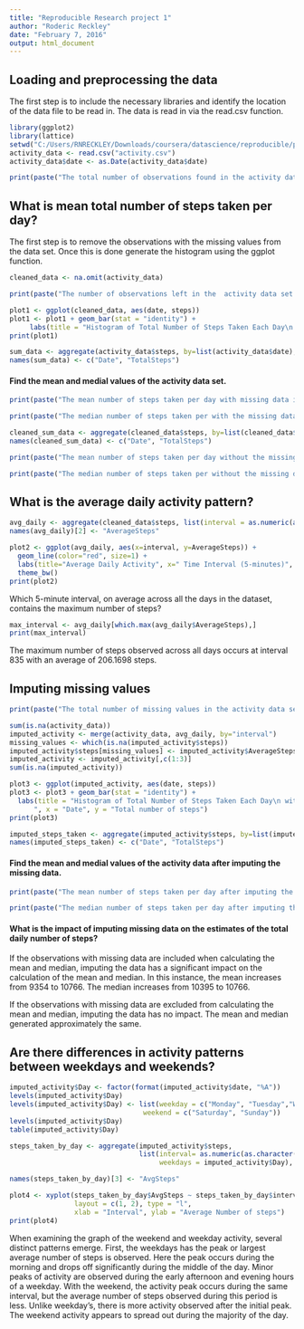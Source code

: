 ```yaml
---
title: "Reproducible Research project 1"
author: "Roderic Reckley"
date: "February 7, 2016"
output: html_document
---
```



## Loading and preprocessing the data
The first step is to include the necessary libraries and identify the location of the data file to be read in.
The data is read in via the read.csv function.
```r
library(ggplot2)
library(lattice)
setwd("C:/Users/RNRECKLEY/Downloads/coursera/datascience/reproducible/project1")
activity_data <- read.csv("activity.csv")
activity_data$date <- as.Date(activity_data$date)
```


```r
print(paste("The total number of observations found in the activity data set is : ", nrow(activity_data)))
```



## What is mean total number of steps taken per day?
The first step is to remove the observations with the missing values from the data set.
Once this is done generate the histogram using the ggplot function.

```r
cleaned_data <- na.omit(activity_data)
```

```r
print(paste("The number of observations left in the  activity data set after removing those with missing values is : ", nrow(cleaned_data)))
```



```r
plot1 <- ggplot(cleaned_data, aes(date, steps)) 
plot1 <- plot1 + geom_bar(stat = "identity") +
     labs(title = "Histogram of Total Number of Steps Taken Each Day\n with missing values removed", x = "Date", y = "Total number of steps")
print(plot1)
```

```r
sum_data <- aggregate(activity_data$steps, by=list(activity_data$date), FUN=sum, na.rm=TRUE)
names(sum_data) <- c("Date", "TotalSteps")
```


#### Find the mean and medial values of the activity data set.
```r
print(paste("The mean number of steps taken per day with missing data is ", round(mean(sum_data$TotalSteps))))

print(paste("The median number of steps taken per with the missing data is ", round(median(sum_data$TotalSteps))))
```


```r
cleaned_sum_data <- aggregate(cleaned_data$steps, by=list(cleaned_data$date), FUN=sum, na.rm=TRUE)
names(cleaned_sum_data) <- c("Date", "TotalSteps")
```

```r
print(paste("The mean number of steps taken per day without the missing data is ", round(mean(cleaned_sum_data$TotalSteps))))

print(paste("The median number of steps taken per without the missing data is ", round(median(cleaned_sum_data$TotalSteps))))
```




## What is the average daily activity pattern?
```r
avg_daily <- aggregate(cleaned_data$steps, list(interval = as.numeric(as.character(cleaned_data$interval))), FUN = "mean")
names(avg_daily)[2] <- "AverageSteps"

```


```r
plot2 <- ggplot(avg_daily, aes(x=interval, y=AverageSteps)) +   
  geom_line(color="red", size=1) +  
  labs(title="Average Daily Activity", x=" Time Interval (5-minutes)", y="Number of steps") +  
  theme_bw()
print(plot2)

```

Which 5-minute interval, on average across all the days in the dataset, contains the maximum number of steps?

```r
max_interval <- avg_daily[which.max(avg_daily$AverageSteps),]
print(max_interval)
```

The maximum number of steps observed across all days occurs at interval 835 with an average of 206.1698 steps.

## Imputing missing values

```r
print(paste("The total number of missing values in the activity data set is ", sum(is.na(activity_data))))
```

```r
sum(is.na(activity_data))
imputed_activity <- merge(activity_data, avg_daily, by="interval")
missing_values <- which(is.na(imputed_activity$steps))
imputed_activity$steps[missing_values] <- imputed_activity$AverageSteps[missing_values]
imputed_activity <- imputed_activity[,c(1:3)]
sum(is.na(imputed_activity))

```



```r
plot3 <- ggplot(imputed_activity, aes(date, steps)) 
plot3 <- plot3 + geom_bar(stat = "identity") +
  labs(title = "Histogram of Total Number of Steps Taken Each Day\n with missing value replaced by mean
      ", x = "Date", y = "Total number of steps")
print(plot3)

```

```r
imputed_steps_taken <- aggregate(imputed_activity$steps, by=list(imputed_activity$date), FUN=sum)
names(imputed_steps_taken) <- c("Date", "TotalSteps")

```

#### Find the mean and medial values of the activity data after imputing the missing data.
```r
print(paste("The mean number of steps taken per day after imputing the missing data is ", round(mean(imputed_steps_taken$TotalSteps))))

print(paste("The median number of steps taken per day after imputing the missing data is ", round(median(imputed_steps_taken$TotalSteps))))

```
#### What is the impact of imputing missing data on the estimates of the total daily number of steps?
  If the observations with missing data are included when calculating the mean and median, imputing the data has a significant impact on the calculation of the mean and median. In this instance, the mean increases from 
9354 to 10766. The median increases from 10395 to 10766.

  If the observations with missing data are excluded from calculating the mean and median, imputing the data has no impact. The mean and median generated approximately the same. 



## Are there differences in activity patterns between weekdays and weekends?
```r
imputed_activity$Day <- factor(format(imputed_activity$date, "%A"))
levels(imputed_activity$Day)
levels(imputed_activity$Day) <- list(weekday = c("Monday", "Tuesday","Wednesday","Thursday", "Friday"),
                                 weekend = c("Saturday", "Sunday"))
levels(imputed_activity$Day)
table(imputed_activity$Day)

steps_taken_by_day <- aggregate(imputed_activity$steps,
                                list(interval= as.numeric(as.character(imputed_activity$interval)),
                                     weekdays = imputed_activity$Day), FUN = "mean")

names(steps_taken_by_day)[3] <- "AvgSteps"


```



```r
plot4 <- xyplot(steps_taken_by_day$AvgSteps ~ steps_taken_by_day$interval | steps_taken_by_day$weekdays, 
                layout = c(1, 2), type = "l", 
                xlab = "Interval", ylab = "Average Number of steps")
print(plot4)
```

   When examining the graph of the weekend and weekday activity, several distinct patterns emerge. 
 First, the weekdays has the peak or largest average number of steps is observed. Here the peak occurs during 
 the morning and drops off significantly during the middle of the day. Minor peaks of activity are observed during the early afternoon and evening hours of a weekday. With the weekend, the activity peak occurs during the same interval, but the average number of steps observed during this period is less. Unlike weekday's, there is more activity observed after the initial peak. The weekend activity appears to spread out during the majority of the day.


